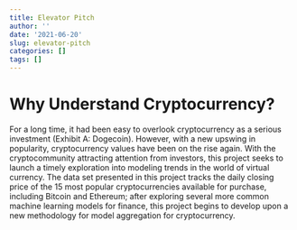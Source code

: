 ```yaml
---
title: Elevator Pitch
author: ''
date: '2021-06-20'
slug: elevator-pitch
categories: []
tags: []
---
```

# Why Understand Cryptocurrency?

For a long time, it had been easy to overlook cryptocurrency as a serious investment (Exhibit A: Dogecoin). However, with a new upswing in popularity, cryptocurrency values have been on the rise again. With the cryptocommunity attracting attention from investors, this project seeks to launch a timely exploration into modeling trends in the world of virtual currency. The data set presented in this project tracks the daily closing price of the 15 most popular cryptocurrencies available for purchase, including Bitcoin and Ethereum; after exploring several more common machine learning models for finance, this project begins to develop upon a new methodology for model aggregation for cryptocurrency.